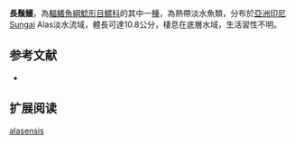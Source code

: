 {{Speciesbox
| name = 長鬚鱯
| image = 
| image_width = 250px
| image_caption = 
| status = NE
| status_system = IUCN3.1
| genus = Mystus
| species = alasensis
| authority = [[Ng_&_Hadiaty|Ng & Hadiaty]], 2005
| synonyms = 
}}
'''長鬚鱯'''，為[[輻鰭魚綱|輻鰭魚綱]][[鯰形目|鯰形目]][[鱨科|鱨科]]的其中一[[種|種]]，為熱帶淡水魚類，分布於[[亞洲|亞洲]][[印尼|印尼]]Sungai Alas淡水流域，體長可達10.8公分，棲息在底層水域，生活習性不明。

==参考文献==
*{{FishBase_species|genus=Mystus|species=alasensis|year=2015|month=4}}

== 扩展阅读 ==
{{refbegin}}
{{wikispecies-inline|Mystus alasensis|長鬚鱯}}
{{refend}}
{{Taxonbar|from=Q5598348}}

[[Category:鱯屬|alasensis]]